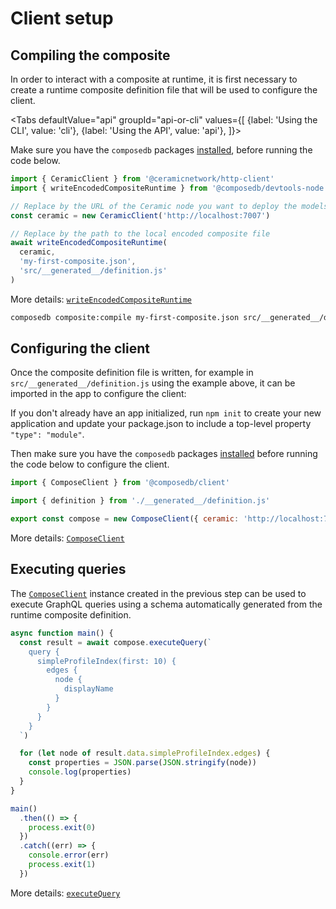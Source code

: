 
# Client setup

## Compiling the composite

In order to interact with a composite at runtime, it is first necessary to create a runtime composite definition file that will be used to configure the client.

<Tabs
  defaultValue="api"
  groupId="api-or-cli"
  values={[
    {label: 'Using the CLI', value: 'cli'},
    {label: 'Using the API', value: 'api'},
  ]}>
  <TabItem value="api">

Make sure you have the `composedb` packages [installed](installation.mdx), before running the code below.

```js
import { CeramicClient } from '@ceramicnetwork/http-client'
import { writeEncodedCompositeRuntime } from '@composedb/devtools-node'

// Replace by the URL of the Ceramic node you want to deploy the models to
const ceramic = new CeramicClient('http://localhost:7007')

// Replace by the path to the local encoded composite file
await writeEncodedCompositeRuntime(
  ceramic,
  'my-first-composite.json',
  'src/__generated__/definition.js'
)
```

More details: [`writeEncodedCompositeRuntime`](./api/modules/devtools_node.md#writeencodedcompositeruntime)

  </TabItem>
  <TabItem value="cli">

```sh
composedb composite:compile my-first-composite.json src/__generated__/definition.js --ceramic-url=http://localhost:7007
```

  </TabItem>
</Tabs>

## Configuring the client

Once the composite definition file is written, for example in `src/__generated__/definition.js` using the example above, it can be imported in the app to configure the client:

If you don't already have an app initialized, run `npm init` to create your new application and update your package.json to include a top-level property `"type": "module"`.

Then make sure you have the `composedb` packages [installed](installation.mdx) before running the code below to configure the client.

```js title="src/compose.js"
import { ComposeClient } from '@composedb/client'

import { definition } from './__generated__/definition.js'

export const compose = new ComposeClient({ ceramic: 'http://localhost:7007', definition })
```

More details: [`ComposeClient`](./api/classes/client.ComposeClient.md)

## Executing queries

The [`ComposeClient`](./api/classes/client.ComposeClient.md) instance created in the previous step can be used to execute GraphQL queries using a schema automatically generated from the runtime composite definition.

```js
async function main() {
  const result = await compose.executeQuery(`
    query {
      simpleProfileIndex(first: 10) {
        edges {
          node {
            displayName
          }
        }
      }
    }
  `)

  for (let node of result.data.simpleProfileIndex.edges) {
    const properties = JSON.parse(JSON.stringify(node))
    console.log(properties)
  }
}

main()
  .then(() => {
    process.exit(0)
  })
  .catch((err) => {
    console.error(err)
    process.exit(1)
  })
```

More details: [`executeQuery`](./api/classes/client.ComposeClient.md#executequery)
